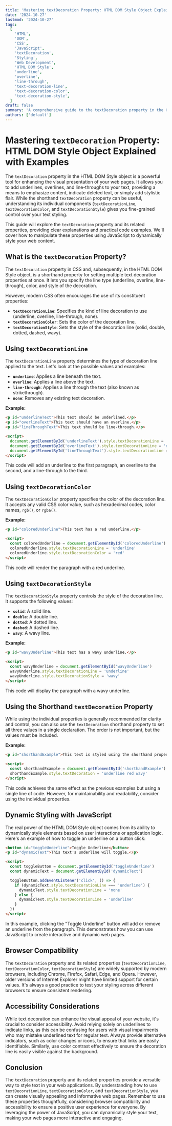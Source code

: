 ```yaml
---
title: 'Mastering textDecoration Property: HTML DOM Style Object Explained with Examples'
date: '2024-10-27'
lastmod: '2024-10-27'
tags:
  [
    'HTML',
    'DOM',
    'CSS',
    'JavaScript',
    'textDecoration',
    'Styling',
    'Web Development',
    'HTML DOM Style',
    'underline',
    'overline',
    'line-through',
    'text-decoration-line',
    'text-decoration-color',
    'text-decoration-style',
  ]
draft: false
summary: 'A comprehensive guide to the textDecoration property in the HTML DOM Style object. Learn how to use textDecoration, textDecorationLine, textDecorationColor, and textDecorationStyle to style text with underlines, overlines, line-throughs, and more. Includes practical code examples for enhanced web design.'
authors: ['default']
---
```


# Mastering `textDecoration` Property: HTML DOM Style Object Explained with Examples

The `textDecoration` property in the HTML DOM Style object is a powerful tool for enhancing the visual presentation of your web pages. It allows you to add underlines, overlines, and line-throughs to your text, providing a means to emphasize content, indicate deleted text, or simply add stylistic flair. While the shorthand `textDecoration` property can be useful, understanding its individual components (`textDecorationLine`, `textDecorationColor`, and `textDecorationStyle`) gives you fine-grained control over your text styling.

This guide will explore the `textDecoration` property and its related properties, providing clear explanations and practical code examples. We'll cover how to manipulate these properties using JavaScript to dynamically style your web content.

## What is the `textDecoration` Property?

The `textDecoration` property in CSS and, subsequently, in the HTML DOM Style object, is a shorthand property for setting multiple text decoration properties at once. It lets you specify the line type (underline, overline, line-through), color, and style of the decoration.

However, modern CSS often encourages the use of its constituent properties:

- **`textDecorationLine`**: Specifies the kind of line decoration to use (underline, overline, line-through, none).
- **`textDecorationColor`**: Sets the color of the decoration line.
- **`textDecorationStyle`**: Sets the style of the decoration line (solid, double, dotted, dashed, wavy).

## Using `textDecorationLine`

The `textDecorationLine` property determines the type of decoration line applied to the text. Let's look at the possible values and examples:

- **`underline`**: Applies a line beneath the text.
- **`overline`**: Applies a line above the text.
- **`line-through`**: Applies a line through the text (also known as strikethrough).
- **`none`**: Removes any existing text decoration.

**Example:**

```html
<p id="underlineText">This text should be underlined.</p>
<p id="overlineText">This text should have an overline.</p>
<p id="lineThroughText">This text should be line-through.</p>

<script>
  document.getElementById('underlineText').style.textDecorationLine = 'underline'
  document.getElementById('overlineText').style.textDecorationLine = 'overline'
  document.getElementById('lineThroughText').style.textDecorationLine = 'line-through'
</script>
```

This code will add an underline to the first paragraph, an overline to the second, and a line-through to the third.

## Using `textDecorationColor`

The `textDecorationColor` property specifies the color of the decoration line. It accepts any valid CSS color value, such as hexadecimal codes, color names, `rgb()`, or `rgba()`.

**Example:**

```html
<p id="coloredUnderline">This text has a red underline.</p>

<script>
  const coloredUnderline = document.getElementById('coloredUnderline')
  coloredUnderline.style.textDecorationLine = 'underline'
  coloredUnderline.style.textDecorationColor = 'red'
</script>
```

This code will render the paragraph with a red underline.

## Using `textDecorationStyle`

The `textDecorationStyle` property controls the style of the decoration line. It supports the following values:

- **`solid`**: A solid line.
- **`double`**: A double line.
- **`dotted`**: A dotted line.
- **`dashed`**: A dashed line.
- **`wavy`**: A wavy line.

**Example:**

```html
<p id="wavyUnderline">This text has a wavy underline.</p>

<script>
  const wavyUnderline = document.getElementById('wavyUnderline')
  wavyUnderline.style.textDecorationLine = 'underline'
  wavyUnderline.style.textDecorationStyle = 'wavy'
</script>
```

This code will display the paragraph with a wavy underline.

## Using the Shorthand `textDecoration` Property

While using the individual properties is generally recommended for clarity and control, you can also use the `textDecoration` shorthand property to set all three values in a single declaration. The order is not important, but the values must be included.

**Example:**

```html
<p id="shorthandExample">This text is styled using the shorthand property.</p>

<script>
  const shorthandExample = document.getElementById('shorthandExample')
  shorthandExample.style.textDecoration = 'underline red wavy'
</script>
```

This code achieves the same effect as the previous examples but using a single line of code. However, for maintainability and readability, consider using the individual properties.

## Dynamic Styling with JavaScript

The real power of the HTML DOM Style object comes from its ability to dynamically style elements based on user interactions or application logic. Here's an example of how to toggle an underline on a button click:

```html
<button id="toggleUnderline">Toggle Underline</button>
<p id="dynamicText">This text's underline will toggle.</p>

<script>
  const toggleButton = document.getElementById('toggleUnderline')
  const dynamicText = document.getElementById('dynamicText')

  toggleButton.addEventListener('click', () => {
    if (dynamicText.style.textDecorationLine === 'underline') {
      dynamicText.style.textDecorationLine = 'none'
    } else {
      dynamicText.style.textDecorationLine = 'underline'
    }
  })
</script>
```

In this example, clicking the "Toggle Underline" button will add or remove an underline from the paragraph. This demonstrates how you can use JavaScript to create interactive and dynamic web pages.

## Browser Compatibility

The `textDecoration` property and its related properties (`textDecorationLine`, `textDecorationColor`, `textDecorationStyle`) are widely supported by modern browsers, including Chrome, Firefox, Safari, Edge, and Opera. However, older versions of Internet Explorer might have limited support for certain values. It's always a good practice to test your styling across different browsers to ensure consistent rendering.

## Accessibility Considerations

While text decoration can enhance the visual appeal of your website, it's crucial to consider accessibility. Avoid relying solely on underlines to indicate links, as this can be confusing for users with visual impairments who may mistake underlined text for regular text. Always provide alternative indicators, such as color changes or icons, to ensure that links are easily identifiable. Similarly, use color contrast effectively to ensure the decoration line is easily visible against the background.

## Conclusion

The `textDecoration` property and its related properties provide a versatile way to style text in your web applications. By understanding how to use `textDecorationLine`, `textDecorationColor`, and `textDecorationStyle`, you can create visually appealing and informative web pages. Remember to use these properties thoughtfully, considering browser compatibility and accessibility to ensure a positive user experience for everyone. By leveraging the power of JavaScript, you can dynamically style your text, making your web pages more interactive and engaging.

